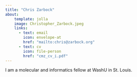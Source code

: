 ```yaml
---
title: "Chris Zarbock"
about:
    template: jolla
    image: Christopher_Zarbock.jpeg
    links:
      - text: email
        icon: envelope-at
        href: "mailto:chris@zarbock.org"
      - text: cv
        icon: file-person
        href: "cmz_cv_i.pdf"
---
```

I am a molecular and informatics fellow at WashU in St. Louis.